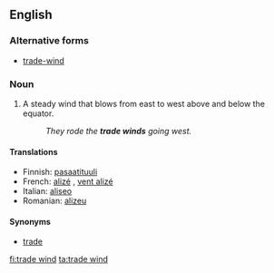 ==English==

===Alternative forms===
* [[trade-wind]]

===Noun===
{{en-noun|sg=[[trade]] [[wind]]}}

# A steady wind that blows from east to west above and below the equator.
#: ''They rode the '''trade winds''' going west.''

====Translations====
{{trans-top|steady wind}}
*Finnish: [[pasaatituuli]]
*French: [[alizé]] {{m}}, [[vent alizé]] {{m}}
*Italian: [[aliseo]] {{m}}
*Romanian: [[alizeu]] {{n}}
{{trans-bottom}}

====Synonyms====
* [[trade]]

[[fi:trade wind]]
[[ta:trade wind]]